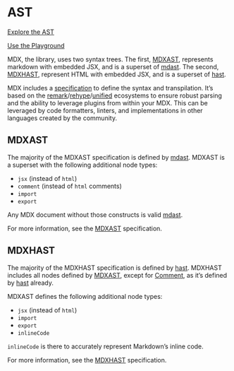 # AST

[Explore the AST](https://astexplorer.net/#/gist/2befce6edce1475eb4bbec001356b222/35997d3b44347daabad8dd1a107adc22dd873de2)

[Use the Playground](/playground")

MDX, the library, uses two syntax trees.
The first, [MDXAST][], represents markdown with embedded JSX, and is a superset
of [mdast][].
The second, [MDXHAST][], represent HTML with embedded JSX, and is a superset of
[hast][].

MDX includes a [specification][] to define the syntax and transpilation.
It’s based on the [remark][]/[rehype][]/[unified][] ecosystems to ensure robust
parsing and the ability to leverage plugins from within your MDX.
This can be leveraged by code formatters, linters, and implementations in other
languages created by the community.

## MDXAST

The majority of the MDXAST specification is defined by [mdast][].
MDXAST is a superset with the following additional node types:

*   `jsx` (instead of `html`)
*   `comment` (instead of `html` comments)
*   `import`
*   `export`

Any MDX document without those constructs is valid [mdast][].

For more information, see the [MDXAST][] specification.

## MDXHAST

The majority of the MDXHAST specification is defined by [hast][].
MDXHAST includes all nodes defined by [MDXAST][], except for [Comment][], as
it’s defined by [hast][] already.

MDXAST defines the following additional node types:

*   `jsx` (instead of `html`)
*   `import`
*   `export`
*   `inlineCode`

`inlineCode` is there to accurately represent Markdown’s inline code.

For more information, see the [MDXHAST][] specification.

[mdxast]: #mdxast

[mdxhast]: #mdxhast

[comment]: https://github.com/syntax-tree/hast#comment

[mdast]: https://github.com/syntax-tree/mdast

[hast]: https://github.com/syntax-tree/hast

[specification]: https://github.com/mdx-js/specification

[remark]: https://github.com/remarkjs/remark

[rehype]: https://github.com/rehypejs/rehype

[unified]: https://github.com/unifiedjs/unified
